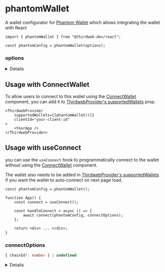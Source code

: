 
<WalletsBreadcrumb name="Phantom Wallet" slug="phantom" />

# phantomWallet

A wallet configurator for [Phantom Wallet](/wallet/phantom) which allows integrating the wallet with React

```tsx
import { phantomWallet } from "@thirdweb-dev/react";

const phantomConfig = phantomWallet(options);
```

<CustomizeWalletConfigurator
	config="phantomConfig"
	configurator="phantomWallet"
	connectUI="PhantomConnectUI"
	selectUI="PhantomSelectUI"
	isInstalled="isPhantomInstalled"
/>

### options

<Details summary="recommended" tags={['Optional']}>

Show this wallet as "recommended" in the [ConnectWallet Modal](/react/react.connectwallet).

```ts
phantomWallet({
	recommended: true,
});
```

</Details>

## Usage with ConnectWallet

To allow users to connect to this wallet using the [ConnectWallet](/react/react.connectwallet) component, you can add it to [ThirdwebProvider's supportedWallets](/react/react.thirdwebprovider#supportedwallets-optional) prop.

```tsx
<ThirdwebProvider
	supportedWallets={[phantomWallet()]}
	clientId="your-client-id"
>
	<YourApp />
</ThirdwebProvider>
```

## Usage with useConnect

you can use the `useConnect` hook to programmatically connect to the wallet without using the [ConnectWallet](/react/react.connectwallet) component.

The wallet also needs to be added in [ThirdwebProvider's supportedWallets](/react/react.thirdwebprovider#supportedwallets-optional) if you want the wallet to auto-connect on next page load.

```tsx
const phantomConfig = phantomWallet();

function App() {
	const connect = useConnect();

	const handleConnect = async () => {
		await connect(phantomConfig, connectOptions);
	};

	return <div> ... </div>;
}
```

### connectOptions

```ts
{ chainId?: number } | undefined
```

<Details summary="chainId" tags={["Optional"]}>

If `chainId` is provided, wallet will be connected and immediately switch to network with given `chainId`.

`Chain` object corresponding to this chainId from [@thirdweb-dev/chains](https://www.npmjs.com/package/@thirdweb-dev/chains) package must be specified in [ThirdwebProvider's supportedChains](/react/react.thirdwebprovider#supportedchains-optional) prop as shown below

```tsx
import { Polygon } from "@thirdweb-dev/chains";
import { ThirdwebProvider } from "@thirdweb-dev/react";

export function YourApp() {
	return (
		<ThirdwebProvider supportedChains={[Polygon]} clientId="your-client-id">
			<App />
		</ThirdwebProvider>
	);
}
```

</Details>
